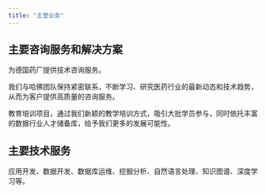 ```yaml
---
title: "主营业务"
---
```


## 主要咨询服务和解决方案

为德国药厂提供技术咨询服务。

我们与哈佛团队保持紧密联系，不断学习、研究医药行业的最新动态和技术趋势，从而为客户提供高质量的咨询服务。

教育培训项目，通过我们新颖的教学培训方式，吸引大批学员参与，同时依托丰富的数据行业人才储备库，给予我们更多的发展可能性。

## 主要技术服务
应用开发、数据开发、数据库运维、挖掘分析、自然语言处理、知识图谱、深度学习等。
